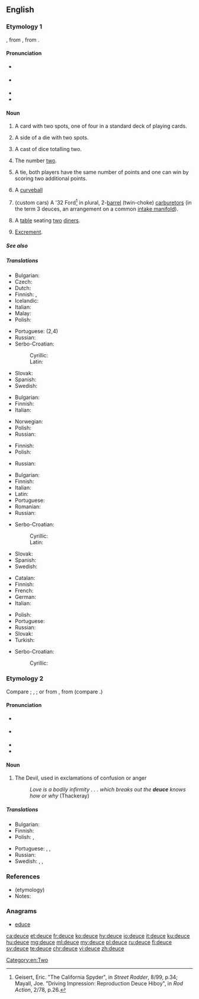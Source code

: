 ==English==
{{wikipedia}}

===Etymology 1===
{{etyl|fr|en}} {{term|deux||two|lang=fr}}, from {{etyl|fro|en}} {{term|deus|lang=fro}}, from {{etyl|la|en}} {{term|duo|lang=la}}.

====Pronunciation====
* {{a|UK}} {{IPA|/djuːs/|/d͡ʒuːs/|lang=en}}
* {{a|US}} {{IPA|/duːs/|lang=en}}
* {{audio|en-us-deuce.ogg|Audio (US)|lang=en}}
* {{rhymes|uːs|lang=en}}

====Noun====
{{en-noun}}

# {{context|cards|lang=en}} A card with two spots, one of four in a standard deck of playing cards.
# {{context|dice|lang=en}} A side of a die with two spots.
# {{context|dice|lang=en}} A cast of dice totalling two.
# The number [[two]].
# {{context|tennis|lang=en}} A tie, both players have the same number of points and one can win by scoring two additional points.
# {{context|baseball|lang=en}} A [[curveball]]
# (custom cars) A '32 Ford<ref>Geisert, Eric. "The California Spyder", in ''Street Rodder'', 8/99, p.34; Mayall, Joe. "Driving Impression: Reproduction Deuce Hiboy", in ''Rod Action'', 2/78, p.26.</ref> in plural, 2-[[Venturi effect|barrel]] (twin-choke) [[carburetor]]s (in the term 3 deuces, an arrangement on a common [[intake manifold]]).
# {{context|restaurants|lang=en}} A [[table]] seating [[two]] [[diner]]s.
# {{context|slang|lang=en}} [[excrement|Excrement]].

=====See also=====
{{table:playing cards/en}}

=====Translations=====
{{trans-top|playing card}}
* Bulgarian: {{t+|bg|двойка|f}}
* Czech: {{t+|cs|dvojka|f}}
* Dutch: {{t+|nl|twee|f}}
* Finnish: {{t+|fi|kakkonen}}, {{t+|fi|sorsa}}
* Icelandic: {{t|is|tvistur|m}}
* Italian: {{t+|it|due|m}}
* Malay: {{t|ms|dius}}
* Polish: {{t+|pl|dwójka|f}}
{{trans-mid}}
* Portuguese: {{t+|pt|dois}} (2,4)
* Russian: {{t+|ru|дво́йка|f}}
* Serbo-Croatian:
*: Cyrillic: {{t|sh|двојка|f}}
*: Latin: {{t+|sh|dvojka|f}}
* Slovak: {{t|sk|dvojka|f}}
* Spanish: {{t+|es|dos}}
* Swedish: {{t+|sv|tvåa|c}}
{{trans-bottom}}

{{trans-top|side of a dice with two spots}}
* Bulgarian: {{t+|bg|двойка|f}}
* Finnish: {{t+|fi|kakkonen}}
* Italian: {{t+|it|due|m}}
{{trans-mid}}
* Norwegian: {{t|no|toer}}
* Polish: {{t+|pl|dwójka|f}}
* Russian: {{t+|ru|дво́йка|f}}
{{trans-bottom}}

{{trans-top|cast of dice totalling two}}
* Finnish: {{t+|fi|kakkonen}}
* Polish: {{t+|pl|dwójka|f}}
{{trans-mid}}
* Russian: {{t+|ru|дво́йка|f}}
{{trans-bottom}}

{{trans-top|number two}}
* Bulgarian: {{t+|bg|двойка|f}}
* Finnish: {{t+|fi|kakkonen}}
* Italian: {{t+|it|due|m}}
* Latin: {{t+|la|duo|f}}
* Portuguese: {{t+|pt|dois}}
* Romanian: {{t+|ro|doi|m}}
* Russian: {{t+|ru|дво́йка|f}}
{{trans-mid}}
* Serbo-Croatian:
*: Cyrillic: {{t|sh|двојка|f}}
*: Latin: {{t+|sh|dvojka|f}}
* Slovak: {{t|sk|dvojka|f}}
* Spanish: {{t+|es|dos}}
* Swedish: {{t+|sv|tvåa|c}}
{{trans-bottom}}

{{trans-top|tennis: tie, both players able to win by scoring two additional points}}
* Catalan: {{t+|ca|iguals|m-p}}
* Finnish: {{t|fi|tasatilanne}}
* French: {{t+|fr|égalité|f}}
* German: {{t+|de|Einstand|m}}
* Italian: {{t+|it|parità|f}}
{{trans-mid}}
* Polish: {{t+|pl|równowaga|f}}
* Portuguese: {{t+|pt|iguais}}
* Russian: {{t|ru|ра́вный счёт|m|tr=rávnyj sčjot}}
* Slovak: {{t|sk|zhoda|f}}
* Turkish: {{t+|tr|beraberlik}}
{{trans-bottom}}

{{trans-top|baseball: curveball}}
{{trans-mid}}
{{trans-bottom}}

{{checktrans-top}}
* Serbo-Croatian:
*: Cyrillic: {{t-check|sh|двојка|f|sc=Cyrl}}
{{trans-bottom}}

===Etymology 2===
Compare {{etyl|LL.|en}} {{term|dusius||phantom, specter|lang=la}}; {{etyl|gd|en}} {{term|taibhs|lang=gd}}, {{term|taibhse||apparition, ghost|lang=gd}}; or from {{etyl|fro|en}} {{term|deus||God|lang=fro}}, from {{etyl|la|en}} {{term|deus|lang=la}} (compare {{m|en|deity}}.)

====Pronunciation====
* {{a|UK}} {{IPA|/djuːs/|lang=en}}
* {{a|US|Canada}} {{IPA|/duːs/|lang=en}}
* {{audio|en-us-deuce.ogg|Audio (US)|lang=en}}
* {{rhymes|uːs|lang=en}}

====Noun====
{{en-noun}}

# {{context|epithet|lang=en}} The Devil, used in exclamations of confusion or anger
#: ''Love is a bodily infirmity . . . which breaks out the '''deuce''' knows how or why'' (Thackeray)

=====Translations=====
{{trans-top|Devil, used in exclamations of confusion or anger}}
* Bulgarian: {{t+|bg|дявол|m}}
* Finnish: {{t+|fi|piru}}
* Polish: {{t+|pl|diabeł|m-an}}, {{t+|pl|licho|n}}
{{trans-mid}}
* Portuguese: {{t|pt|diabos}}, {{t|pt|inferno}}, {{t+|pt|demônio}}
* Russian: {{t+|ru|дья́вол|m}}
* Swedish: {{t+|sv|djävel}}, {{t+|sv|djävul|c}}, {{t+|sv|fan|c}}
{{trans-bottom}}

===References===
* (etymology) {{R:Webster 1913}}
* Notes:
<references/>

===Anagrams===
* [[educe#English|educe]]

[[Category:en:Two]]

[[ca:deuce]]
[[et:deuce]]
[[fr:deuce]]
[[ko:deuce]]
[[hy:deuce]]
[[io:deuce]]
[[it:deuce]]
[[ku:deuce]]
[[hu:deuce]]
[[mg:deuce]]
[[ml:deuce]]
[[my:deuce]]
[[pl:deuce]]
[[ru:deuce]]
[[fi:deuce]]
[[sv:deuce]]
[[te:deuce]]
[[chr:deuce]]
[[vi:deuce]]
[[zh:deuce]]